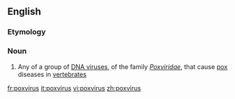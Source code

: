 ==English==

===Etymology===
{{compound|en|pox|virus}}

===Noun===
{{en-noun|es}}

# Any of a group of [[DNA virus]]es, of the family ''[[Poxviridae]]'', that cause [[pox]] diseases in [[vertebrate]]s

[[fr:poxvirus]]
[[it:poxvirus]]
[[vi:poxvirus]]
[[zh:poxvirus]]
